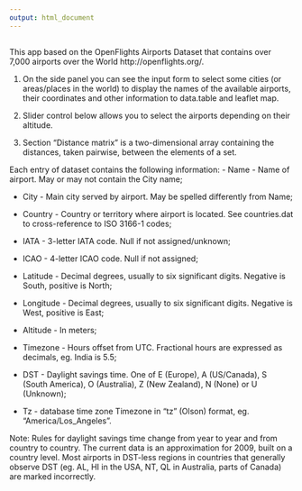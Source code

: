 ```yaml
---
output: html_document
---
```

## 
This app based on the OpenFlights Airports Dataset that contains over 7,000 airports over the World http://openflights.org/.

1. On the side panel you can see the input form to select some cities (or areas/places in the world) to display the names of the available airports, their coordinates and other information to data.table and leaflet map.

2. Slider control below allows you to select the airports depending on their altitude.

3. Section "Distance matrix" is a two-dimensional array containing the distances, taken pairwise, between the elements of a set. 

Each entry of dataset contains the following information:
- Name	- Name of airport. May or may not contain the City name;

- City	- Main city served by airport. May be spelled differently from Name;

- Country	- Country or territory where airport is located. See countries.dat to cross-reference to ISO 3166-1 codes;

- IATA	- 3-letter IATA code. Null if not assigned/unknown;

- ICAO	- 4-letter ICAO code. Null if not assigned;

- Latitude	- Decimal degrees, usually to six significant digits. Negative is South, positive is North;

- Longitude	- Decimal degrees, usually to six significant digits. Negative is West, positive is East;

- Altitude	- In meters;

- Timezone	- Hours offset from UTC. Fractional hours are expressed as decimals, eg. India is 5.5;

- DST	- Daylight savings time. One of E (Europe), A (US/Canada), S (South America), O (Australia), Z (New Zealand), N (None) or U (Unknown);

- Tz - database time zone	Timezone in "tz" (Olson) format, eg. "America/Los_Angeles".

Note: Rules for daylight savings time change from year to year and from country to country. The current data is an approximation for 2009, built on a country level. Most airports in DST-less regions in countries that generally observe DST (eg. AL, HI in the USA, NT, QL in Australia, parts of Canada) are marked incorrectly.
